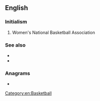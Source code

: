 ==English==
{{wikipedia|Women's National Basketball Association}}

===Initialism===
{{rfc-header|Initialism}}
{{head|en|initialism}}

# Women's National Basketball Association

===See also===
* {{l|en|FIBA}}
* {{l|en|NBA}}

===Anagrams===
* {{anagrams|en|bawn}}

[[Category:en:Basketball]]